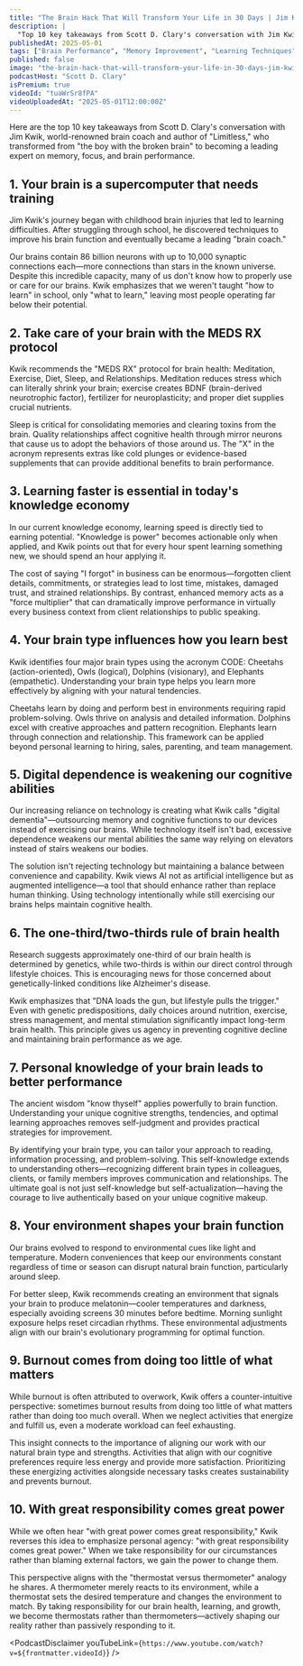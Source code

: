```yaml
---
title: "The Brain Hack That Will Transform Your Life in 30 Days | Jim Kwik - Memory & Focus Expert"
description: |
  "Top 10 key takeaways from Scott D. Clary's conversation with Jim Kwik, world-renowned brain coach and author of "Limitless," who transformed from "the boy with the broken brain" to becoming a leading expert on memory, focus, and brain performance."
publishedAt: 2025-05-01
tags: ["Brain Performance", "Memory Improvement", "Learning Techniques"]
published: false
image: "the-brain-hack-that-will-transform-your-life-in-30-days-jim-kwik-memory-and-focus-expert.jpg"
podcastHost: "Scott D. Clary"
isPremium: true
videoId: "tuaWrSr8fPA"
videoUploadedAt: "2025-05-01T12:00:00Z"
---
```



<PodcastSummaryPageLayout frontmatter={frontmatter}>

Here are the top 10 key takeaways from Scott D. Clary's conversation with Jim Kwik, world-renowned brain coach and author of "Limitless," who transformed from "the boy with the broken brain" to becoming a leading expert on memory, focus, and brain performance.

## 1. Your brain is a supercomputer that needs training

Jim Kwik's journey began with childhood brain injuries that led to learning difficulties. After struggling through school, he discovered techniques to improve his brain function and eventually became a leading "brain coach."

Our brains contain 86 billion neurons with up to 10,000 synaptic connections each—more connections than stars in the known universe. Despite this incredible capacity, many of us don't know how to properly use or care for our brains. Kwik emphasizes that we weren't taught "how to learn" in school, only "what to learn," leaving most people operating far below their potential.

## 2. Take care of your brain with the MEDS RX protocol

Kwik recommends the "MEDS RX" protocol for brain health: Meditation, Exercise, Diet, Sleep, and Relationships. Meditation reduces stress which can literally shrink your brain; exercise creates BDNF (brain-derived neurotrophic factor), fertilizer for neuroplasticity; and proper diet supplies crucial nutrients.

Sleep is critical for consolidating memories and clearing toxins from the brain. Quality relationships affect cognitive health through mirror neurons that cause us to adopt the behaviors of those around us. The "X" in the acronym represents extras like cold plunges or evidence-based supplements that can provide additional benefits to brain performance.

## 3. Learning faster is essential in today's knowledge economy

In our current knowledge economy, learning speed is directly tied to earning potential. "Knowledge is power" becomes actionable only when applied, and Kwik points out that for every hour spent learning something new, we should spend an hour applying it.

The cost of saying "I forgot" in business can be enormous—forgotten client details, commitments, or strategies lead to lost time, mistakes, damaged trust, and strained relationships. By contrast, enhanced memory acts as a "force multiplier" that can dramatically improve performance in virtually every business context from client relationships to public speaking.

## 4. Your brain type influences how you learn best

Kwik identifies four major brain types using the acronym CODE: Cheetahs (action-oriented), Owls (logical), Dolphins (visionary), and Elephants (empathetic). Understanding your brain type helps you learn more effectively by aligning with your natural tendencies.

Cheetahs learn by doing and perform best in environments requiring rapid problem-solving. Owls thrive on analysis and detailed information. Dolphins excel with creative approaches and pattern recognition. Elephants learn through connection and relationship. This framework can be applied beyond personal learning to hiring, sales, parenting, and team management.

## 5. Digital dependence is weakening our cognitive abilities

Our increasing reliance on technology is creating what Kwik calls "digital dementia"—outsourcing memory and cognitive functions to our devices instead of exercising our brains. While technology itself isn't bad, excessive dependence weakens our mental abilities the same way relying on elevators instead of stairs weakens our bodies.

The solution isn't rejecting technology but maintaining a balance between convenience and capability. Kwik views AI not as artificial intelligence but as augmented intelligence—a tool that should enhance rather than replace human thinking. Using technology intentionally while still exercising our brains helps maintain cognitive health.

## 6. The one-third/two-thirds rule of brain health

Research suggests approximately one-third of our brain health is determined by genetics, while two-thirds is within our direct control through lifestyle choices. This is encouraging news for those concerned about genetically-linked conditions like Alzheimer's disease.

Kwik emphasizes that "DNA loads the gun, but lifestyle pulls the trigger." Even with genetic predispositions, daily choices around nutrition, exercise, stress management, and mental stimulation significantly impact long-term brain health. This principle gives us agency in preventing cognitive decline and maintaining brain performance as we age.

## 7. Personal knowledge of your brain leads to better performance

The ancient wisdom "know thyself" applies powerfully to brain function. Understanding your unique cognitive strengths, tendencies, and optimal learning approaches removes self-judgment and provides practical strategies for improvement.

By identifying your brain type, you can tailor your approach to reading, information processing, and problem-solving. This self-knowledge extends to understanding others—recognizing different brain types in colleagues, clients, or family members improves communication and relationships. The ultimate goal is not just self-knowledge but self-actualization—having the courage to live authentically based on your unique cognitive makeup.

## 8. Your environment shapes your brain function

Our brains evolved to respond to environmental cues like light and temperature. Modern conveniences that keep our environments constant regardless of time or season can disrupt natural brain function, particularly around sleep.

For better sleep, Kwik recommends creating an environment that signals your brain to produce melatonin—cooler temperatures and darkness, especially avoiding screens 30 minutes before bedtime. Morning sunlight exposure helps reset circadian rhythms. These environmental adjustments align with our brain's evolutionary programming for optimal function.

## 9. Burnout comes from doing too little of what matters

While burnout is often attributed to overwork, Kwik offers a counter-intuitive perspective: sometimes burnout results from doing too little of what matters rather than doing too much overall. When we neglect activities that energize and fulfill us, even a moderate workload can feel exhausting.

This insight connects to the importance of aligning our work with our natural brain type and strengths. Activities that align with our cognitive preferences require less energy and provide more satisfaction. Prioritizing these energizing activities alongside necessary tasks creates sustainability and prevents burnout.

## 10. With great responsibility comes great power

While we often hear "with great power comes great responsibility," Kwik reverses this idea to emphasize personal agency: "with great responsibility comes great power." When we take responsibility for our circumstances rather than blaming external factors, we gain the power to change them.

This perspective aligns with the "thermostat versus thermometer" analogy he shares. A thermometer merely reacts to its environment, while a thermostat sets the desired temperature and changes the environment to match. By taking responsibility for our brain health, learning, and growth, we become thermostats rather than thermometers—actively shaping our reality rather than passively responding to it.

<PodcastDisclaimer
  youTubeLink={`https://www.youtube.com/watch?v=${frontmatter.videoId}`}
/>

</PodcastSummaryPageLayout>
